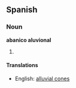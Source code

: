 ==Spanish==
===Noun===
'''abanico aluvional'''

# <!-- I'm looking for a good translation. They are the cone-shaped areas by which the rain comes down the mountain -->

====Translations====
*English: [[alluvial cones]] <!-- this is just speculation and probably wrong -->